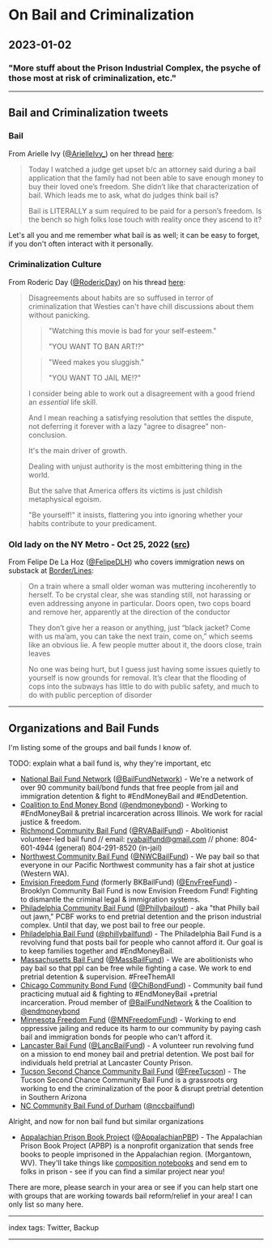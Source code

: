 # On Bail and Criminalization

## 2023-01-02

### "More stuff about the Prison Industrial Complex, the psyche of those most at risk of criminalization, etc."

---

## Bail and Criminalization tweets

### Bail

From Arielle Ivy ([@ArielleIvy_](https://twitter.com/ArielleIvy_)) on her thread [here](https://twitter.com/ArielleIvy_/status/1584677755484094467?t=9w45M6pLSoumbWJOHl-TQQ&s=19):

> Today I watched a judge get upset b/c an attorney said during a bail application that the family had not been able to save enough money to buy their loved one’s freedom. She didn’t like that characterization of bail. Which leads me to ask, what do judges think bail is?
>
> Bail is LITERALLY a sum required to be paid for a person’s freedom. Is the bench so high folks lose touch with reality once they ascend to it?

Let's all you and me remember what bail is as well; it can be easy to forget, if you don't often interact with it personally.

### Criminalization Culture

From Roderic Day ([@RodericDay](https://twitter.com/RodericDay)) on his thread [here](https://twitter.com/RodericDay/status/1584373120924004355?t=GrErlCpYhKu9bPMdOfdbag&s=19):

> Disagreements about habits are so suffused in terror of criminalization that Westies can't have chill discussions about them without panicking.
> 
> > "Watching this movie is bad for
your self-esteem."
> >
> > "YOU WANT TO BAN ART!?"
>
> > "Weed makes you sluggish."
> >
> > "YOU WANT TO JAIL ME!?"
>
> I consider being able to work out a disagreement with a good friend an *essential* life skill.
>
> And I mean reaching a satisfying resolution that settles the dispute, not deferring it forever with a lazy "agree to disagree" non-conclusion.
>
> It's the main driver of growth.
>
> Dealing with unjust authority is the most embittering thing in the world.
>
> But the salve that America offers its victims is just childish metaphysical egoism.
>
> "Be yourself!" it insists, flattering you into ignoring whether your habits contribute to your predicament.

### Old lady on the NY Metro - Oct 25, 2022 ([src](https://twitter.com/FelipeDLH/status/1584887584307961862))

From Felipe De La Hoz ([@FelipeDLH](https://twitter.com/FelipeDLH)) who covers immigration news on substack at [Border/Lines](https://borderlines.substack.com/):

> On a train where a small older woman was muttering incoherently to herself. To be crystal clear, she was standing still, not harassing or even addressing anyone in particular. Doors open, two cops board and remove her, apparently at the direction of the conductor
>
> They don’t give her a reason or anything, just “black jacket? Come with us ma’am, you can take the next train, come on,” which seems like an obvious lie. A few people mutter about it, the doors close, train leaves
>
> No one was being hurt, but I guess just having some issues quietly to yourself is now grounds for removal. It’s clear that the flooding of cops into the subways has little to do with public safety, and much to do with public perception of disorder

---

## Organizations and Bail Funds

I'm listing some of the groups and bail funds I know of.

TODO: explain what a bail fund is, why they're important, etc

- [National Bail Fund Network](https://www.communityjusticeexchange.org/en/nbfn-directory) ([@BailFundNetwork](https://twitter.com/BailFundNetwork)) - We're a network of over 90 community bail/bond funds that free people from jail and immigration detention & fight to #EndMoneyBail and #EndDetention.
- [Coalition to End Money Bond](https://endmoneybond.org/) ([@endmoneybond](https://twitter.com/endmoneybond)) - Working to #EndMoneyBail & pretrial incarceration across Illinois. We work for racial justice & freedom.
- [Richmond Community Bail Fund](https://rvabailfund.org/) ([@RVABailFund](https://twitter.com/RVABailFund)) - Abolitionist volunteer-led bail fund // email: rvabailfund@gmail.com // phone: 804-601-4944 (general) 804-291-8520 (in-jail)
- [Northwest Community Bail Fund](https://www.nwcombailfund.org/) ([@NWCBailFund](https://twitter.com/NWCBailFund)) - We pay bail so that everyone in our Pacific Northwest community has a fair shot at justice (Western WA).
- [Envision Freedom Fund](https://envisionfreedom.org/) (formerly BKBailFund) ([@EnvFreeFund](https://twitter.com/EnvFreeFund)) - Brooklyn Community Bail Fund is now Envision Freedom Fund! Fighting to dismantle the criminal legal & immigration systems.
- [Philadelphia Community Bail Fund](https://linktr.ee/pcbf) ([@Phillybailout](https://twitter.com/Phillybailout)) - aka "that Philly bail out jawn," PCBF works to end pretrial detention and the prison industrial complex. Until that day, we post bail to free our people.
- [Philadelphia Bail Fund](https://www.phillybailfund.org/) ([@phillybailfund](https://twitter.com/phillybailfund)) - The Philadelphia Bail Fund is a revolving fund that posts bail for people who cannot afford it. Our goal is to keep families together and #EndMoneyBail.
- [Massachusetts Bail Fund](https://www.massbailfund.org/) ([@MassBailFund](https://twitter.com/MassBailFund)) - We are abolitionists who pay bail so that ppl can be free while fighting a case. We work to end pretrial detention & supervision. #FreeThemAll
- [Chicago Community Bond Fund](https://linktr.ee/chibondfund) ([@ChiBondFund](https://twitter.com/ChiBondFund)) - Community bail fund practicing mutual aid & fighting to #EndMoneyBail +pretrial incarceration. Proud member of [@BailFundNetwork](https://twitter.com/BailFundNetwork) & the Coalition to [@endmoneybond](https://twitter.com/endmoneybond)
- [Minnesota Freedom Fund](https://mnfreedomfund.org/) ([@MNFreedomFund](https://twitter.com/MNFreedomFund)) - Working to end oppressive jailing and reduce its harm to our community by paying cash bail and immigration bonds for people who can't afford it.
- [Lancaster Bail Fund](https://linktr.ee/lancasterbailfund) ([@LancBailFund](https://twitter.com/LancBailFund)) - A volunteer run revolving fund on a mission to end money bail and pretrial detention. We post bail for individuals held pretrial at Lancaster County Prison.
- [Tucson Second Chance Community Bail Fund](https://tucsonbailfund.org/) ([@FreeTucson](https://twitter.com/FreeTucson)) - The Tucson Second Chance Community Bail Fund is a grassroots org working to end the criminalization of the poor & disrupt pretrial detention in Southern Arizona
- [NC Community Bail Fund of Durham](https://www.nccbailfund.org/) ([@nccbailfund](https://twitter.com/nccbailfund))

Alright, and now for non bail fund but similar organizations

- [Appalachian Prison Book Project](https://appalachianprisonbookproject.org/) ([@AppalachianPBP](https://twitter.com/AppalachianPBP)) - The Appalachian Prison Book Project (APBP) is a nonprofit organization that sends free books to people imprisoned in the Appalachian region. (Morgantown, WV). They'll take things like [composition notebooks](https://twitter.com/AppalachianPBP/status/1588974468730605569) and send em to folks in prison - see if you can find a similar project near you!

There are more, please search in your area or see if you can help start one with groups that are working towards bail reform/relief in your area! I can only list so many here.

---

index tags: Twitter, Backup

---
